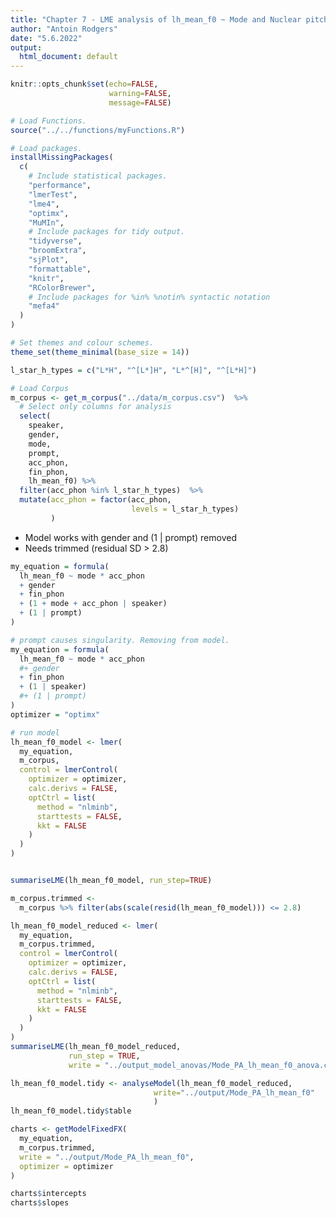 ```yaml
---
title: "Chapter 7 - LME analysis of lh_mean_f0 ~ Mode and Nuclear pitch accents: "
author: "Antoin Rodgers"
date: "5.6.2022"
output:
  html_document: default
---
```


```r
knitr::opts_chunk$set(echo=FALSE,
                      warning=FALSE,
                      message=FALSE)

# Load Functions.
source("../../functions/myFunctions.R") 

# Load packages.
installMissingPackages(
  c(
    # Include statistical packages.
    "performance",
    "lmerTest",
    "lme4",
    "optimx",
    "MuMIn",
    # Include packages for tidy output.
    "tidyverse",
    "broomExtra",
    "sjPlot",
    "formattable",
    "knitr",
    "RColorBrewer",
    # Include packages for %in% %notin% syntactic notation
    "mefa4"
  )
)

# Set themes and colour schemes.
theme_set(theme_minimal(base_size = 14))

```


```r
l_star_h_types = c("L*H", "^[L*]H", "L*^[H]", "^[L*H]")

# Load Corpus
m_corpus <- get_m_corpus("../data/m_corpus.csv")  %>%
  # Select only columns for analysis
  select(
    speaker,
    gender,
    mode,
    prompt,
    acc_phon,
    fin_phon,
    lh_mean_f0) %>% 
  filter(acc_phon %in% l_star_h_types)  %>% 
  mutate(acc_phon = factor(acc_phon,
                           levels = l_star_h_types)
         )
```

-  Model works with gender and (1 | prompt) removed
-  Needs trimmed (residual SD > 2.8)
```r
my_equation = formula(
  lh_mean_f0 ~ mode * acc_phon
  + gender
  + fin_phon
  + (1 + mode + acc_phon | speaker)
  + (1 | prompt)
)

# prompt causes singularity. Removing from model.
my_equation = formula(
  lh_mean_f0 ~ mode * acc_phon
  #+ gender
  + fin_phon
  + (1 | speaker)
  #+ (1 | prompt)
)
optimizer = "optimx"
```

```r

# run model
lh_mean_f0_model <- lmer(
  my_equation,
  m_corpus,
  control = lmerControl(
    optimizer = optimizer,
    calc.derivs = FALSE,
    optCtrl = list(
      method = "nlminb",
      starttests = FALSE,
      kkt = FALSE
    )
  )
)


summariseLME(lh_mean_f0_model, run_step=TRUE)

```

```r

m_corpus.trimmed <-
  m_corpus %>% filter(abs(scale(resid(lh_mean_f0_model))) <= 2.8)

lh_mean_f0_model_reduced <- lmer(
  my_equation,
  m_corpus.trimmed,
  control = lmerControl(
    optimizer = optimizer,
    calc.derivs = FALSE,
    optCtrl = list(
      method = "nlminb",
      starttests = FALSE,
      kkt = FALSE
    )
  )
)
summariseLME(lh_mean_f0_model_reduced,
             run_step = TRUE,
             write = "../output_model_anovas/Mode_PA_lh_mean_f0_anova.csv")

```



```r

lh_mean_f0_model.tidy <- analyseModel(lh_mean_f0_model_reduced,
                                write="../output/Mode_PA_lh_mean_f0"
                                )
lh_mean_f0_model.tidy$table

```

```r

charts <- getModelFixedFX(
  my_equation,
  m_corpus.trimmed,
  write = "../output/Mode_PA_lh_mean_f0",
  optimizer = optimizer
)

charts$intercepts
charts$slopes

```
